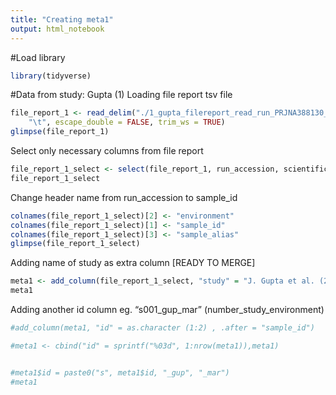 ---
title: "Creating meta1"
output: html_notebook
---

#Load library
```{r}

library(tidyverse)

```

#Data from study: Gupta (1)
Loading file report tsv file
```{r}
file_report_1 <- read_delim("./1_gupta_filereport_read_run_PRJNA388130_tsv.txt", 
    "\t", escape_double = FALSE, trim_ws = TRUE)
glimpse(file_report_1)
```

Select only necessary columns from file report 
```{r}
file_report_1_select <- select(file_report_1, run_accession, scientific_name, sample_alias)
file_report_1_select
```


Change header name from run_accession to sample_id 
```{r}
colnames(file_report_1_select)[2] <- "environment"
colnames(file_report_1_select)[1] <- "sample_id"
colnames(file_report_1_select)[3] <- "sample_alias"
glimpse(file_report_1_select)
```
Adding name of study as extra column [READY TO MERGE]
```{r}
meta1 <- add_column(file_report_1_select, "study" = "J. Gupta et al. (2017)", .after = "sample_alias")
meta1
```
Adding another id column eg. "s001_gup_mar" (number_study_environment)
```{r}

#add_column(meta1, "id" = as.character (1:2) , .after = "sample_id")

#meta1 <- cbind("id" = sprintf("%03d", 1:nrow(meta1)),meta1)


#meta1$id = paste0("s", meta1$id, "_gup", "_mar")
#meta1
```

